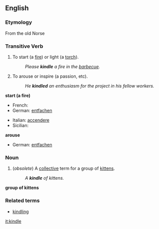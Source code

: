 ==English==

===Etymology===
From the old Norse

===Transitive Verb===
{{en-infl-reg-other-e|kindl|e}}

# To start (a [[fire]]) or light (a [[torch]]).
#:''Please '''kindle''' a fire in the [[barbecue]].''
# To arouse or inspire (a passion, etc).
#:''He '''kindled''' an enthusiasm for the project in his fellow workers.''

'''start (a fire)'''
{{top}}
*French: {{trad|fr|allumer}}
*German: [[entfachen]]
{{mid}}
*Italian: [[accendere]]
*Sicilian: {{trad|scn|addumari}}
{{bottom}}

'''arouse'''
{{top}}
*German: [[entfachen]]
{{mid}}
{{bottom}}

===Noun===
{{en-noun-reg}}

# (''obsolete'') A [[collective]] term for a group of [[kitten]]s.
#:''A '''kindle''' of kittens.''

'''group of kittens'''
{{top}}
{{mid}}
{{bottom}}

===Related terms===
*[[kindling]]

[[it:kindle]]